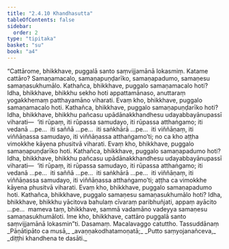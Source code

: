```yaml
---
title: "2.4.10 Khandhasutta"
tableOfContents: false
sidebar:
  order: 2
type: "tipitaka"
basket: "su"
book: "a4"
---
```



<DynamicBreadcrumb />

<Division number="90" book="a4">

<Paragraph number="609" book="a4">
“Cattārome, bhikkhave, puggalā santo saṃvijjamānā lokasmiṃ. Katame cattāro? Samaṇamacalo, samaṇapuṇḍarīko, samaṇapadumo, samaṇesu samaṇasukhumālo.
</Paragraph>

<Paragraph number="610" book="a4">
Kathañca, bhikkhave, puggalo samaṇamacalo hoti? Idha, bhikkhave, bhikkhu sekho hoti appattamānaso, anuttaraṃ yogakkhemaṃ patthayamāno viharati. Evaṃ kho, bhikkhave, puggalo samaṇamacalo hoti.
</Paragraph>

<Paragraph number="611" book="a4">
Kathañca, bhikkhave, puggalo samaṇapuṇḍarīko hoti? Idha, bhikkhave, bhikkhu pañcasu upādānakkhandhesu udayabbayānupassī viharati—  ‘iti rūpaṃ, iti rūpassa samudayo, iti rūpassa atthaṅgamo; iti vedanā …pe…  iti saññā …pe…  iti saṅkhārā …pe…  iti viññāṇaṃ, iti viññāṇassa samudayo, iti viññāṇassa atthaṅgamo’ti; no ca kho aṭṭha vimokkhe kāyena phusitvā viharati. Evaṃ kho, bhikkhave, puggalo samaṇapuṇḍarīko hoti.
</Paragraph>

<Paragraph number="612" book="a4">
Kathañca, bhikkhave, puggalo samaṇapadumo hoti? Idha, bhikkhave, bhikkhu pañcasu upādānakkhandhesu udayabbayānupassī viharati—  ‘iti rūpaṃ, iti rūpassa samudayo, iti rūpassa atthaṅgamo; iti vedanā …pe…  iti saññā …pe…  iti saṅkhārā …pe…  iti viññāṇaṃ, iti viññāṇassa samudayo, iti viññāṇassa atthaṅgamo’ti; aṭṭha ca vimokkhe kāyena phusitvā viharati. Evaṃ kho, bhikkhave, puggalo samaṇapadumo hoti.
</Paragraph>

<Paragraph number="613" book="a4">
Kathañca, bhikkhave, puggalo samaṇesu samaṇasukhumālo hoti? Idha, bhikkhave, bhikkhu yācitova bahulaṃ cīvaraṃ paribhuñjati, appaṃ ayācito …pe…  mameva taṃ, bhikkhave, sammā vadamāno vadeyya samaṇesu samaṇasukhumāloti. Ime kho, bhikkhave, cattāro puggalā santo saṃvijjamānā lokasmin”ti.

</Paragraph>
</Division>

<Paragraph number="614" type="center" book="a4">
Dasamaṃ.



</Paragraph>

<Paragraph number="615" type="center" book="a4">
Macalavaggo catuttho.



</Paragraph>

<Paragraph number="616" type="center" book="a4">
Tassuddānaṃ


</Paragraph>

<Paragraph number="617" type="verses" book="a4">
_Pāṇātipāto ca musā,_  
_avaṇṇakodhatamoṇatā;_  
_Putto saṃyojanañceva,_  
_diṭṭhi khandhena te dasāti._
</Paragraph>